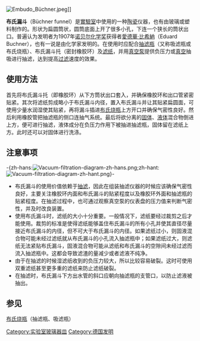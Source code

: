 {{chemref|time=2014-09-21T08:03:03+00:00}}
[[File:Embudo_Büchner.jpeg|thumb]]]]

'''布氏漏斗'''（Büchner funnel）是[[實驗室|實驗室]]中使用的一种[[陶瓷|陶瓷]]仪器，也有由玻璃或塑料制作的。形状为扁圆筒状，圆筒底面上开了很多小孔，下连一个狭长的筒状出口。普遍认为发明者为1907年[[诺贝尔化学奖|诺贝尔化学奖]]获得者[[愛德華·比希納|愛德華·比希納]]（Eduard Buchner），也有一说是由化学家{{Link-en|Ernst Büchner|Ernst Büchner}}发明的。在使用时应配合[[布氏燒瓶|抽滤瓶]]（又称吸滤瓶或布氏烧瓶）、布氏漏斗托（密封橡胶环）及[[滤纸|滤纸]]，并用[[真空泵|真空泵]]提供负压力或[[真空|真空]]抽吸进行抽滤，达到提高[[过滤|过滤]]速度的效果。

== 使用方法 ==
首先将布氏漏斗托（即橡胶环）从下方筒状出口套入，并确保橡胶环和出口管紧密贴紧。其次将滤纸剪成略小于布氏漏斗内径，置入布氏漏斗并让其贴紧扁圆面，可使用少量水润湿使其贴紧，再将漏斗插进[[布氏烧瓶|布氏烧瓶]]上方开口并确保气密性良好。然后利用橡胶管把抽滤瓶的侧口连抽气系统。最后将欲分离的[[固体|固体]]、[[液体|液体]]混合物倒进上方，便可进行抽滤，液体成分在负压力作用下被抽进抽滤瓶，固体留在滤纸上方。此时还可以对固体进行洗涤。

== 注意事项 ==
-{zh-hans:[[File:Vacuum-filtration-diagram-zh-hans.png|thumb]];zh-hant:[[File:Vacuum-filtration-diagram-zh-hant.png|thumb]]}-
* 布氏漏斗的使用价值依赖于[[抽滤|抽滤]]，因此在组装抽滤仪器的时候应该确保气密性良好，主要关注橡胶环内面和布氏漏斗的贴紧程度以及橡胶环外面和抽滤瓶的贴紧程度。在抽滤过程中，也可通过观察真空泵的仪表盘的压力值来判断气密性，并及时改良装置。
* 使用布氏漏斗时，滤纸的大小十分重要。一般情况下，滤纸要经过裁剪之后才能使用。裁剪的标准是使得滤纸能够盖住布氏漏斗的所有小孔并使其直径尽量接近布氏漏斗的内径，但不可大于布氏漏斗的内径。如果滤纸过小，则固液混合物可能未经过滤纸就从布氏漏斗的小孔流入抽滤瓶中；如果滤纸过大，则滤纸无法紧贴布氏漏斗，固液混合物可能从滤纸和布氏漏斗的空隙间未经过滤而流入抽滤瓶中。这都会导致滤渣的量减少或者滤液不纯净。
*由于在抽滤的时候湿滤纸收到的负压力较大，所以比较容易破裂。这时可使用双重滤纸甚至更多重的滤纸来防止滤纸破裂。
*在抽滤时，布氏漏斗下方出水管的斜口应朝向抽滤瓶的支管口，以防止滤液被抽出。

== 参见 ==
[[布氏烧瓶|布氏烧瓶]]（抽滤瓶、吸滤瓶）


{{實驗室設備}}

[[Category:实验室玻璃器皿|Category:实验室玻璃器皿]]
[[Category:德国发明|Category:德国发明]]